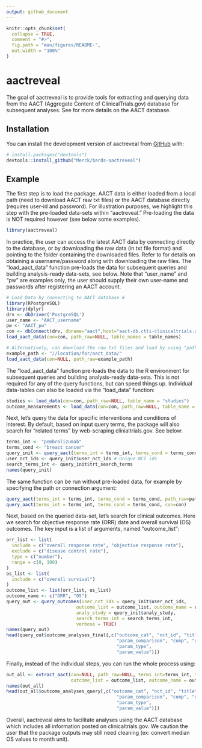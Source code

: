 ```yaml
---
output: github_document
---
```


<!-- README.md is generated from README.Rmd. Please edit that file -->

```r
knitr::opts_chunk$set(
  collapse = TRUE,
  comment = "#>",
  fig.path = "man/figures/README-",
  out.width = "100%"
)
```

# aactreveal


The goal of aactreveal is to provide tools for extracting and querying data from the AACT (Aggregate Content of ClinicalTrials.gov) database for subsequent analyses. See \url{https://aact.ctti-clinicaltrials.org/} for more details on the AACT database. 

## Installation

You can install the development version of aactreveal from [GitHub](https://github.com/) with:

``` r
# install.packages("devtools")
devtools::install_github("Merck/bards-aactreveal")
```

## Example

The first step is to load the package. AACT data is either loaded from a local path (need to download AACT raw txt files) or the AACT database directly (requires user-id and password). For illustration purposes, we highlight this step with the pre-loaded data-sets within "aactreveal." Pre-loading the data is NOT required however (see below some examples).

```r
library(aactreveal)
```

In practice, the user can access the latest AACT data by connecting directly to the database, or by downloading the raw data (in txt file format) and pointing to the folder containing the downloaded files. Refer to \url{https://aact.ctti-clinicaltrials.org/} for details on obtaining a username/password along with downloading the raw files. The "load_aact_data" function pre-loads the data for subsequent queries and building analysis-ready data-sets, see below. Note that "user_name" and "pw" are examples only, the user should supply their own user-name and passwords after registering an AACT account.

``` r
# Load Data by connecting to AACT database #
library(RPostgreSQL)
library(dplyr)
drv <- dbDriver('PostgreSQL')
user_name <- "AACT_username"
pw <- "AACT_pw"
con <- dbConnect(drv, dbname="aact",host="aact-db.ctti-clinicaltrials.org", port=5432, user=user_name, password=pw)
load_aact_data(con=con, path_raw=NULL, table_names = table_names)

# Alternatively, can download the raw txt files and load by using "path_raw" argument.
example_path <- "//location/for/aact_data/"
load_aact_data(con=NULL, path_raw=example_path)
```

The "load_aact_data" function pre-loads the data to the R environment for subsequent queries and building analysis-ready data-sets. This is not required for any of the query functions, but can speed things up. Individual data-tables can also be loaded via the "load_data" function:

``` r
studies <- load_data(con=con, path_raw=NULL, table_name = "studies")
outcome_measurements <- load_data(con=con, path_raw=NULL, table_name = "outcome_measurements")
```

Next, let's query the data for specific interventions and conditions of interest. By default, based on input query terms, the package will also search for "related terms" by web-scraping clinialtrials.gov. See below:

```r
terms_int <- "pembrolizumab"
terms_cond <- "breast cancer"
query_init <- query_aact(terms_int = terms_int, terms_cond = terms_cond)
user_nct_ids <- query_init$user_nct_ids # Unique NCT ids 
search_terms_int <- query_init$trt_search_terms
names(query_init)
```
The same function can be run without pre-loaded data, for example by specifying the path or connection argument:
``` r
query_aact(terms_int = terms_int, terms_cond = terms_cond, path_raw=path_raw)
query_aact(terms_int = terms_int, terms_cond = terms_cond, con=con)
```


Next, based on the queried data-set, let's search for clinical outcomes. Here we search for objective response rate (ORR) date and overall survival (OS) outcomes. The key input is a list of arguments, named "outcome_list":

```r
orr_list <- list(
  include = c("overall response rate", "objective response rate"),
  exclude = c("disease control rate"),
  type = c("number"),
  range = c(0, 100)
)
os_list <- list(
  include = c("overall survival")
)
outcome_list <- list(orr_list, os_list)
outcome_name <- c("ORR", "OS")
query_out <- query_outcomes(user_nct_ids = query_init$user_nct_ids,
                          outcome_list = outcome_list, outcome_name = outcome_name,
                          analy_study = query_init$analy_study,
                          search_terms_int = search_terms_int,
                          verbose = TRUE)
names(query_out)
head(query_out$outcome_analyses_final[,c("outcome_cat", "nct_id", "title",
                                         "param_comparison", "comp", "ref",
                                         "param_type",
                                         "param_value")])
```


Finally, instead of the individual steps, you can run the whole process using:

```r
out_all <- extract_aact(con=NULL, path_raw=NULL, terms_int=terms_int, terms_cond=terms_cond, 
                        outcome_list = outcome_list, outcome_name = outcome_name, verbose = TRUE)
names(out_all)
head(out_all$outcome_analyses_query[,c("outcome_cat", "nct_id", "title",
                                         "param_comparison", "comp", "ref",
                                         "param_type",
                                         "param_value")])
```

Overall, aactreveal aims to facilitate analyses using the AACT database which includes all information posted on clinicaltrials.gov. We caution the user that the package outputs may still need cleaning (ex: convert median OS values to month unit). 
